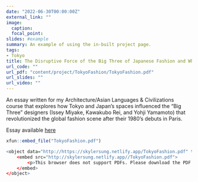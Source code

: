 ```yaml
---
date: "2022-06-30T00:00:00Z"
external_link: ""
image:
  caption: 
  focal_point: 
slides: #example
summary: An example of using the in-built project page.
tags:
- Tokyo
title: The Disruptive Force of the Big Three of Japanese Fashion and Why They Had to Emerge from Tokyo
url_code: ""
url_pdf: "content/project/TokyoFashion/TokyoFashion.pdf"
url_slides: ""
url_video: ""
---
```


An essay written for my Architecture/Asian Languages & Civilizations course that explores how Tokyo and Japan's spaces influenced the "Big Three" designers (Issey Miyake, Kawakubo Rei, and Yohji Yamamoto) that revolutionized the global fashion scene after their 1980's debuts in Paris. 

Essay available [here](TokyoFashion.pdf)
```r
xfun::embed_file("TokyoFashion.pdf")
```
```r
<object data="http://https://skylersung.netlify.app/TokyoFashion.pdf" type="application/pdf" width="700px" height="700px">
    <embed src="http://skylersung.netlify.app//TokyoFashion.pdf">
        <p>This browser does not support PDFs. Please download the PDF to view it: <a href="http://skylersung.netlify.app//TokyoFashion.pdf">Download PDF</a>.</p>
    </embed>
</object>
```